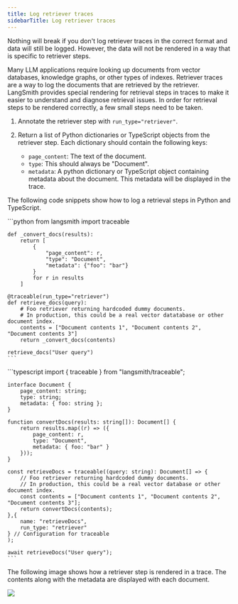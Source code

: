 ```yaml
---
title: Log retriever traces
sidebarTitle: Log retriever traces
---
```


<Note>
  Nothing will break if you don't log retriever traces in the correct format and data will still be logged. However, the data will not be rendered in a way that is specific to retriever steps.
</Note>

Many LLM applications require looking up documents from vector databases, knowledge graphs, or other types of indexes. Retriever traces are a way to log the documents that are retrieved by the retriever. LangSmith provides special rendering for retrieval steps in traces to make it easier to understand and diagnose retrieval issues. In order for retrieval steps to be rendered correctly, a few small steps need to be taken.

1. Annotate the retriever step with `run_type="retriever"`.

2. Return a list of Python dictionaries or TypeScript objects from the retriever step. Each dictionary should contain the following keys:

   * `page_content`: The text of the document.
   * `type`: This should always be "Document".
   * `metadata`: A python dictionary or TypeScript object containing metadata about the document. This metadata will be displayed in the trace.

The following code snippets show how to log a retrieval steps in Python and TypeScript.

<Tabs>
  <Tab title="Python">
    ```python
    from langsmith import traceable

    def _convert_docs(results):
        return [
            {
                "page_content": r,
                "type": "Document",
                "metadata": {"foo": "bar"}
            }
            for r in results
        ]

    @traceable(run_type="retriever")
    def retrieve_docs(query):
        # Foo retriever returning hardcoded dummy documents.
        # In production, this could be a real vector datatabase or other document index.
        contents = ["Document contents 1", "Document contents 2", "Document contents 3"]
        return _convert_docs(contents)

    retrieve_docs("User query")
    ```
  </Tab>
  <Tab title="TypeScript">
    ```typescript
    import { traceable } from "langsmith/traceable";

    interface Document {
        page_content: string;
        type: string;
        metadata: { foo: string };
    }

    function convertDocs(results: string[]): Document[] {
        return results.map((r) => ({
            page_content: r,
            type: "Document",
            metadata: { foo: "bar" }
        }));
    }

    const retrieveDocs = traceable((query: string): Document[] => {
        // Foo retriever returning hardcoded dummy documents.
        // In production, this could be a real vector database or other document index.
        const contents = ["Document contents 1", "Document contents 2", "Document contents 3"];
        return convertDocs(contents);
    },{
        name: "retrieveDocs",
        run_type: "retriever"
    } // Configuration for traceable
    );

    await retrieveDocs("User query");
    ```
  </Tab>
</Tabs>

The following image shows how a retriever step is rendered in a trace. The contents along with the metadata are displayed with each document.

![](images/retriever-trace.png)
